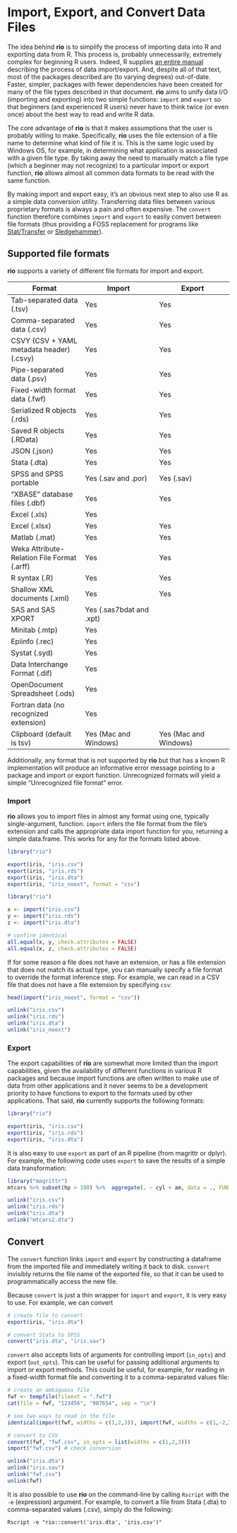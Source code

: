 <!--
%\VignetteEngine{knitr}
%\VignetteIndexEntry{Import, Export, and Convert Data Files}
-->

# Import, Export, and Convert Data Files #

The idea behind **rio** is to simplify the process of importing data into R and exporting data from R. This process is, probably unnecessarily, extremely complex for beginning R users. Indeed, R supplies [an entire manual](http://cran.r-project.org/doc/manuals/r-release/R-data.html) describing the process of data import/export. And, despite all of that text, most of the packages described are (to varying degrees) out-of-date. Faster, simpler, packages with fewer dependencies have been created for many of the file types described in that document. **rio** aims to unify data I/O (importing and exporting) into two simple functions: `import` and `export` so that beginners (and experienced R users) never have to think twice (or even once) about the best way to read and write R data.

The core advantage of **rio** is that it makes assumptions that the user is probably willing to make. Specifically, **rio** uses the file extension of a file name to determine what kind of file it is. This is the same logic used by Windows OS, for example, in determining what application is associated with a given file type. By taking away the need to manually match a file type (which a beginner may not recognize) to a particular import or export function, **rio** allows almost all common data formats to be read with the same function.

By making import and export easy, it's an obvious next step to also use R as a simple data conversion utility. Transferring data files between various proprietary formats is always a pain and often expensive. The `convert` function therefore combines `import` and `export` to easily convert between file formats (thus providing a FOSS replacement for programs like [Stat/Transfer](https://www.stattransfer.com/) or [Sledgehammer](http://www.openmetadata.org/site/?page_id=1089)).

## Supported file formats ##

**rio** supports a variety of different file formats for import and export.

| Format | Import | Export |
| ------ | ------ | ------ |
| Tab-separated data (.tsv) | Yes | Yes |
| Comma-separated data (.csv) | Yes | Yes |
| CSVY (CSV + YAML metadata header) (.csvy) | Yes | Yes |
| Pipe-separated data (.psv) | Yes | Yes |
| Fixed-width format data (.fwf) | Yes | Yes |
| Serialized R objects (.rds) | Yes | Yes |
| Saved R objects (.RData) | Yes | Yes |
| JSON (.json) | Yes | Yes |
| Stata (.dta) | Yes | Yes |
| SPSS and SPSS portable | Yes (.sav and .por) | Yes (.sav) |
| "XBASE" database files (.dbf) | Yes | Yes |
| Excel (.xls) | Yes |  |
| Excel (.xlsx) | Yes | Yes |
| Matlab (.mat) | Yes | Yes |
| Weka Attribute-Relation File Format (.arff) | Yes | Yes |
| R syntax (.R) | Yes | Yes |
| Shallow XML documents (.xml) | Yes | Yes |
| SAS and SAS XPORT | Yes (.sas7bdat and .xpt) |  |
| Minitab (.mtp) | Yes |  |
| Epiinfo (.rec) | Yes |  |
| Systat (.syd) | Yes |  |
| Data Interchange Format (.dif) | Yes |  |
| OpenDocument Spreadsheet  (.ods) | Yes |  |
| Fortran data (no recognized extension) | Yes |  |
| Clipboard (default is tsv) | Yes (Mac and Windows) | Yes (Mac and Windows) |

Additionally, any format that is not supported by **rio** but that has a known R implementation will produce an informative error message pointing to a package and import or export function. Unrecognized formats will yield a simple "Unrecognized file format" error.

### Import ###

**rio** allows you to import files in almost any format using one, typically single-argument, function. `import` infers the file format from the file's extension and calls the appropriate data import function for you, returning a simple data.frame. This works for any for the formats listed above.

```r
library("rio")

export(iris, "iris.csv")
export(iris, "iris.rds")
export(iris, "iris.dta")
export(iris, "iris_noext", format = "csv")
```

```r
library("rio")

x <- import("iris.csv")
y <- import("iris.rds")
z <- import("iris.dta")

# confirm identical
all.equal(x, y, check.attributes = FALSE)
all.equal(x, z, check.attributes = FALSE)
```

If for some reason a file does not have an extension, or has a file extension that does not match its actual type, you can manually specify a file format to override the format inference step. For example, we can read in a CSV file that does not have a file extension by specifying `csv`:

```r
head(import("iris_noext", format = "csv"))
```


```r
unlink("iris.csv")
unlink("iris.rds")
unlink("iris.dta")
unlink("iris_noext")
```


### Export ###

The export capabilities of **rio** are somewhat more limited than the import capabilities, given the availability of different functions in various R packages and because import functions are often written to make use of data from other applications and it never seems to be a development priority to have functions to export to the formats used by other applications. That said, **rio** currently supports the following formats:


```r
library("rio")

export(iris, "iris.csv")
export(iris, "iris.rds")
export(iris, "iris.dta")
```

It is also easy to use `export` as part of an R pipeline (from magrittr or dplyr). For example, the following code uses `export` to save the results of a simple data transformation:

```r
library("magrittr")
mtcars %>% subset(hp > 100) %>%  aggregate(. ~ cyl + am, data = ., FUN = mean) %>% export(file = "mtcars2.dta")
```

```r
unlink("iris.csv")
unlink("iris.rds")
unlink("iris.dta")
unlink("mtcars2.dta")
```

## Convert ##

The `convert` function links `import` and `export` by constructing a dataframe from the imported file and immediately writing it back to disk. `convert` invisibly returns the file name of the exported file, so that it can be used to programmatically access the new file.

Because `convert` is just a thin wrapper for `import` and `export`, it is very easy to use. For example, we can convert 

```r
# create file to convert
export(iris, "iris.dta")

# convert Stata to SPSS
convert("iris.dta", "iris.sav")
```

`convert` also accepts lists of arguments for controlling import (`in_opts`) and export (`out_opts`). This can be useful for passing additional arguments to import or export methods. This could be useful, for example, for reading in a fixed-width format file and converting it to a comma-separated values file:

```r
# create an ambiguous file
fwf <- tempfile(fileext = ".fwf")
cat(file = fwf, "123456", "987654", sep = "\n")

# see two ways to read in the file
identical(import(fwf, widths = c(1,2,3)), import(fwf, widths = c(1,-2,3)))

# convert to CSV
convert(fwf, "fwf.csv", in_opts = list(widths = c(1,2,3)))
import("fwf.csv") # check conversion
```

```r
unlink("iris.dta")
unlink("iris.sav")
unlink("fwf.csv")
unlink(fwf)
```

It is also possible to use **rio** on the command-line by calling `Rscript` with the `-e` (expression) argument. For example, to convert a file from Stata (.dta) to comma-separated values (.csv), simply do the following:

```
Rscript -e "rio::convert('iris.dta', 'iris.csv')"
```
